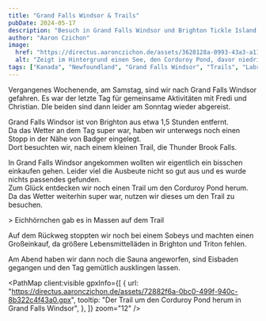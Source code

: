 ```yaml
---
title: "Grand Falls Windsor & Trails"
pubDate: 2024-05-17
description: "Besuch in Grand Falls Windsor und Brighton Tickle Island Flagstaff Trail"
author: "Aaron Czichon"
image:
  href: "https://directus.aaronczichon.de/assets/3628128a-0993-43a3-a11e-1961f7a5f308.jpg?quality=70&width=1600"
  alt: "Zeigt im Hintergrund einen See, den Corduroy Pond, davor niedriges Gebüsch und eine Holztreppe welche nach oben zum Fotografen führt."
tags: ["Kanada", "Newfoundland", "Grand Falls Windsor", "Trails", "Labrador"]
---
```



Vergangenes Wochenende, am Samstag, sind wir nach Grand Falls Windsor gefahren. Es war der letzte Tag für gemeinsame Aktivitäten mit Fredi und Christian. DIe beiden sind dann leider am Sonntag wieder abgereist.

Grand Falls Windsor ist von Brighton aus etwa 1,5 Stunden entfernt.  
Da das Wetter an dem Tag super war, haben wir unterwegs noch einen Stopp in der Nähe von Badger eingelegt.  
Dort besuchten wir, nach einem kleinen Trail, die Thunder Brook Falls.

<DirectusImage assetId="f3249b47-0ce1-4867-9b65-f5a5cb444dd7.JPG" />

In Grand Falls Windsor angekommen wollten wir eigentlich ein bisschen einkaufen gehen. Leider viel die Ausbeute nicht so gut aus und es wurde nichts passendes gefunden.  
Zum Glück entdecken wir noch einen Trail um den Corduroy Pond herum. Da das Wetter weiterhin super war, nutzen wir dieses um den Trail zu besuchen.

<DirectusImage assetId="e19fec49-78f1-4627-9eff-da7f26019217.jpg" />> Eichhörnchen
gab es in Massen auf dem Trail

Auf dem Rückweg stoppten wir noch bei einem Sobeys und machten einen Großeinkauf, da größere Lebensmittelläden in Brighton und Triton fehlen.

Am Abend haben wir dann noch die Sauna angeworfen, sind Eisbaden gegangen und den Tag gemütlich ausklingen lassen.

<PathMap
  client:visible
  gpxInfo={[
    {
      url: "https://directus.aaronczichon.de/assets/72882f6a-0bc0-499f-940c-8b322c4f43a0.gpx",
      tooltip: "Der Trail um den Corduroy Pond herum in Grand Falls Windsor",
    },
  ]}
  zoom="12"
/>
